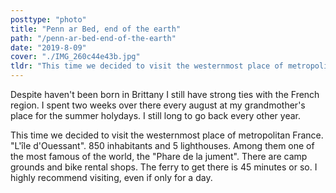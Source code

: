 ```yaml
---
posttype: "photo"
title: "Penn ar Bed, end of the earth"
path: "/penn-ar-bed-end-of-the-earth"
date: "2019-8-09"
cover: "./IMG_260c44e43b.jpg"
tldr: "This time we decided to visit the westernmost place of metropolitan France. L'île d'Ouessant. 850 inhabitants and 5 lighthouses."
---
```





<MetaBox>
<Data caption="Year" nodata="2019"/>
<Data caption="Country" nodata="France"/>
<Data caption="Camera" nodata="Sony NEX5-N and Parrot Anafi"/>
</MetaBox>

Despite haven't been born in Brittany I still have strong ties with the French region. I spent two weeks over there every august at my grandmother's place for the summer holydays. I still long to go back every other year. 

This time we decided to visit the westernmost place of metropolitan France. "L'île d'Ouessant". 850 inhabitants and 5 lighthouses. Among them one of the most famous of the world, the "Phare de la jument". There are camp grounds and bike rental shops. The ferry to get there is 45 minutes or so. I highly recommend visiting, even if only for a day.

<ZoomImage src={IMG_d204ccafa6} />
<ZoomImage src={IMG_06f3c71c8c} />
<ZoomImage src={IMG_260c44e43b} />
<ZoomImage src={IMG_902962b8d7} />

<GridBlock>
    <ZoomImage src={IMG_c92ee5529a} />
    <ZoomImage src={IMG_b66b2945ff} />
</GridBlock>

<ZoomImage src={IMG_d51fe35e9d} />
<ZoomImage src={IMG_5e842bd5fa} />